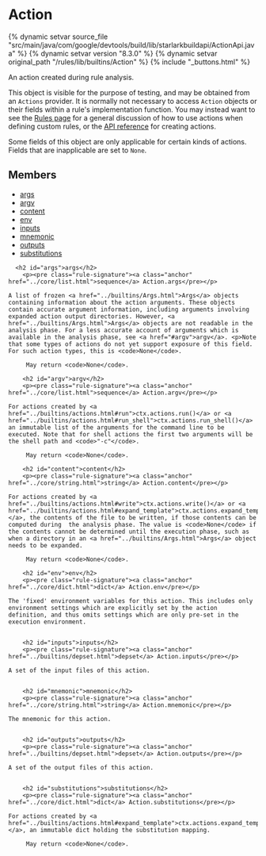 <html devsite>
<head>
  <meta name="project_path" value="/_project.yaml">
  <meta name="book_path" value="/versions/8.3.0/_book.yaml">
</head>
<body>

<h1 class="page-title" id="modules.Action">Action</h1>

{% dynamic setvar source_file "src/main/java/com/google/devtools/build/lib/starlarkbuildapi/ActionApi.java" %}
{% dynamic setvar version "8.3.0" %}
{% dynamic setvar original_path "/rules/lib/builtins/Action" %}
{% include "_buttons.html" %}
<!-- {% raw %} -->

An action created during rule analysis.<p>This object is visible for the purpose of testing, and may be obtained from an <code>Actions</code> provider. It is normally not necessary to access <code>Action</code> objects or their fields within a rule's implementation function. You may instead want to see the <a href='https://bazel.build/versions/8.3.0/extending/rules#actions'>Rules page</a> for a general discussion of how to use actions when defining custom rules, or the <a href='../builtins/actions.html'>API reference</a> for creating actions.<p>Some fields of this object are only applicable for certain kinds of actions. Fields that are inapplicable are set to <code>None</code>.

<h2>Members</h2>
<ul>
    <li>
    <a href="#args">args</a>
  </li>
      <li>
    <a href="#argv">argv</a>
  </li>
      <li>
    <a href="#content">content</a>
  </li>
      <li>
    <a href="#env">env</a>
  </li>
      <li>
    <a href="#inputs">inputs</a>
  </li>
      <li>
    <a href="#mnemonic">mnemonic</a>
  </li>
      <li>
    <a href="#outputs">outputs</a>
  </li>
      <li>
    <a href="#substitutions">substitutions</a>
  </li>
  </ul>

      <h2 id="args">args</h2>
        <p><pre class="rule-signature"><a class="anchor" href="../core/list.html">sequence</a> Action.args</pre></p>

    A list of frozen <a href="../builtins/Args.html">Args</a> objects containing information about the action arguments. These objects contain accurate argument information, including arguments involving expanded action output directories. However, <a href="../builtins/Args.html">Args</a> objects are not readable in the analysis phase. For a less accurate account of arguments which is available in the analysis phase, see <a href="#argv">argv</a>. <p>Note that some types of actions do not yet support exposure of this field. For such action types, this is <code>None</code>.

         May return <code>None</code>.

        <h2 id="argv">argv</h2>
        <p><pre class="rule-signature"><a class="anchor" href="../core/list.html">sequence</a> Action.argv</pre></p>

    For actions created by <a href="../builtins/actions.html#run">ctx.actions.run()</a> or <a href="../builtins/actions.html#run_shell">ctx.actions.run_shell()</a>  an immutable list of the arguments for the command line to be executed. Note that for shell actions the first two arguments will be the shell path and <code>"-c"</code>.

         May return <code>None</code>.

        <h2 id="content">content</h2>
        <p><pre class="rule-signature"><a class="anchor" href="../core/string.html">string</a> Action.content</pre></p>

    For actions created by <a href="../builtins/actions.html#write">ctx.actions.write()</a> or <a href="../builtins/actions.html#expand_template">ctx.actions.expand_template()</a>, the contents of the file to be written, if those contents can be computed during  the analysis phase. The value is <code>None</code> if the contents cannot be determined until the execution phase, such as when a directory in an <a href="../builtins/Args.html">Args</a> object needs to be expanded.

         May return <code>None</code>.

        <h2 id="env">env</h2>
        <p><pre class="rule-signature"><a class="anchor" href="../core/dict.html">dict</a> Action.env</pre></p>

    The 'fixed' environment variables for this action. This includes only environment settings which are explicitly set by the action definition, and thus omits settings which are only pre-set in the execution environment.


        <h2 id="inputs">inputs</h2>
        <p><pre class="rule-signature"><a class="anchor" href="../builtins/depset.html">depset</a> Action.inputs</pre></p>

    A set of the input files of this action.


        <h2 id="mnemonic">mnemonic</h2>
        <p><pre class="rule-signature"><a class="anchor" href="../core/string.html">string</a> Action.mnemonic</pre></p>

    The mnemonic for this action.


        <h2 id="outputs">outputs</h2>
        <p><pre class="rule-signature"><a class="anchor" href="../builtins/depset.html">depset</a> Action.outputs</pre></p>

    A set of the output files of this action.


        <h2 id="substitutions">substitutions</h2>
        <p><pre class="rule-signature"><a class="anchor" href="../core/dict.html">dict</a> Action.substitutions</pre></p>

    For actions created by <a href="../builtins/actions.html#expand_template">ctx.actions.expand_template()</a>, an immutable dict holding the substitution mapping.

         May return <code>None</code>.


</body>
</html>

<!-- {% endraw %} -->
